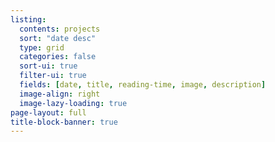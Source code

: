 ```yaml
---
listing:
  contents: projects
  sort: "date desc"
  type: grid
  categories: false
  sort-ui: true
  filter-ui: true 
  fields: [date, title, reading-time, image, description]
  image-align: right
  image-lazy-loading: true
page-layout: full
title-block-banner: true
---
```

